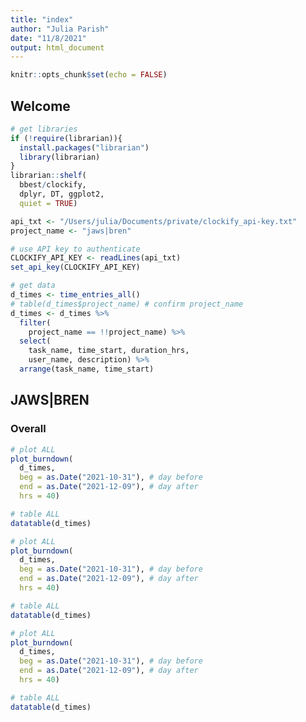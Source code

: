 ```yaml
---
title: "index"
author: "Julia Parish"
date: "11/8/2021"
output: html_document
---
```


```r
knitr::opts_chunk$set(echo = FALSE)
```

## Welcome

```r
# get libraries
if (!require(librarian)){
  install.packages("librarian")
  library(librarian)
}
librarian::shelf(
  bbest/clockify,
  dplyr, DT, ggplot2,
  quiet = TRUE)

```

```r
api_txt <- "/Users/julia/Documents/private/clockify_api-key.txt"
project_name <- "jaws|bren"

```

```r
# use API key to authenticate
CLOCKIFY_API_KEY <- readLines(api_txt)
set_api_key(CLOCKIFY_API_KEY)

```

```r
# get data
d_times <- time_entries_all()
# table(d_times$project_name) # confirm project_name
d_times <- d_times %>%
  filter(
    project_name == !!project_name) %>%
  select(
    task_name, time_start, duration_hrs,
    user_name, description) %>%
  arrange(task_name, time_start)

```

## JAWS|BREN {.tabset}

### Overall

```r
# plot ALL
plot_burndown(
  d_times,
  beg = as.Date("2021-10-31"), # day before
  end = as.Date("2021-12-09"), # day after
  hrs = 40)

# table ALL
datatable(d_times)
```

```r
# plot ALL
plot_burndown(
  d_times,
  beg = as.Date("2021-10-31"), # day before
  end = as.Date("2021-12-09"), # day after
  hrs = 40)

# table ALL
datatable(d_times)
```

```r
# plot ALL
plot_burndown(
  d_times,
  beg = as.Date("2021-10-31"), # day before
  end = as.Date("2021-12-09"), # day after
  hrs = 40)

# table ALL
datatable(d_times)
```
